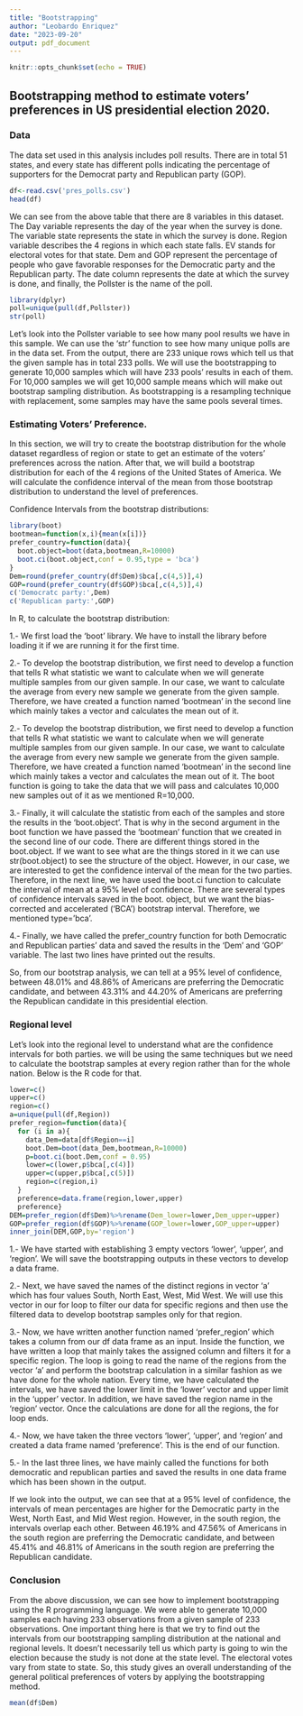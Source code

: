 ```yaml
---
title: "Bootstrapping"
author: "Leobardo Enriquez"
date: "2023-09-20"
output: pdf_document
---
```


```r
knitr::opts_chunk$set(echo = TRUE)
```

## Bootstrapping method to estimate voters’ preferences in US presidential election 2020.

### Data

The data set used in this analysis includes poll results. There are in total 51 states, and every state has different polls indicating the percentage of supporters for the Democrat party and Republican party (GOP).

```r
df<-read.csv('pres_polls.csv')
head(df)
```
We can see from the above table that there are 8 variables in this dataset. The Day variable represents the day of the year when the survey is done. The variable state represents the state in which the survey is done. Region variable describes the 4 regions in which each state falls. EV stands for electoral votes for that state. Dem and GOP represent the percentage of people who gave favorable responses for the Democratic party and the Republican party. The date column represents the date at which the survey is done, and finally, the Pollster is the name of the poll.

```r
library(dplyr)
poll=unique(pull(df,Pollster))
str(poll)
```

Let's look into the Pollster variable to see how many pool results we have in this sample. We can use the ‘str’ function to see how many unique polls are in the data set. From the output, there are 233 unique rows which tell us that the given sample has in total 233 polls. We will use the bootstrapping to generate 10,000 samples which will have 233 pools’ results in each of them. For 10,000 samples we will get 10,000 sample means which will make out bootstrap sampling distribution. As bootstrapping is a resampling technique with replacement, some samples may have the same pools several times.

### Estimating Voters’ Preference.


In this section, we will try to create the bootstrap distribution for the whole dataset regardless of region or state to get an estimate of the voters’ preferences across the nation. After that, we will build a bootstrap distribution for each of the 4 regions of the United States of America. We will calculate the confidence interval of the mean from those bootstrap distribution to understand the level of preferences.


Confidence Intervals from the bootstrap distributions: 

```r
library(boot)
bootmean=function(x,i){mean(x[i])}
prefer_country=function(data){
  boot.object=boot(data,bootmean,R=10000)
  boot.ci(boot.object,conf = 0.95,type = 'bca')
}
Dem=round(prefer_country(df$Dem)$bca[,c(4,5)],4)
GOP=round(prefer_country(df$GOP)$bca[,c(4,5)],4)
c('Democratc party:',Dem)
c('Republican party:',GOP)
```

In R, to calculate the bootstrap distribution: 

1.- We first load the ‘boot’ library. We have to install the library before loading it if we are running it for the first time. 

2.- To develop the bootstrap distribution, we first need to develop a function that tells R what statistic we want to calculate when we will generate multiple samples from our given sample. In our case, we want to calculate the average from every new sample we generate from the given sample. Therefore, we have created a function named ‘bootmean’ in the second line which mainly takes a vector and calculates the mean out of it.

2.- To develop the bootstrap distribution, we first need to develop a function that tells R what statistic we want to calculate when we will generate multiple samples from our given sample. In our case, we want to calculate the average from every new sample we generate from the given sample. Therefore, we have created a function named ‘bootmean’ in the second line which mainly takes a vector and calculates the mean out of it. The boot function is going to take the data that we will pass and calculates 10,000 new samples out of it as we mentioned R=10,000.

3.- Finally, it will calculate the statistic from each of the samples and store the results in the ‘boot.object’. That is why in the second argument in the boot function we have passed the ‘bootmean’ function that we created in the second line of our code. There are different things stored in the boot.object. If we want to see what are the things stored in it we can use str(boot.object) to see the structure of the object. However, in our case, we are interested to get the confidence interval of the mean for the two parties. Therefore, in the next line, we have used the boot.ci function to calculate the interval of mean at a 95% level of confidence. There are several types of confidence intervals saved in the boot. object, but we want the bias-corrected and accelerated (‘BCA’) bootstrap interval. Therefore, we mentioned type=’bca’.

4.- Finally, we have called the prefer_country function for both Democratic and Republican parties’ data and saved the results in the ‘Dem’ and ‘GOP’ variable. The last two lines have printed out the results. 

So, from our bootstrap analysis, we can tell at a 95% level of confidence, between 48.01% and 48.86% of Americans are preferring the Democratic candidate, and between 43.31% and 44.20% of Americans are preferring the Republican candidate in this presidential election.


### Regional level

Let's look into the regional level to understand what are the confidence intervals for both parties. we will be using the same techniques but we need to calculate the bootstrap samples at every region rather than for the whole nation. Below is the R code for that.

```r
lower=c()
upper=c()
region=c()
a=unique(pull(df,Region))
prefer_region=function(data){
  for (i in a){
    data_Dem=data[df$Region==i]
    boot.Dem=boot(data_Dem,bootmean,R=10000)
    p=boot.ci(boot.Dem,conf = 0.95)
    lower=c(lower,p$bca[,c(4)])
    upper=c(upper,p$bca[,c(5)])
    region=c(region,i)
  }
  preference=data.frame(region,lower,upper)
  preference}
DEM=prefer_region(df$Dem)%>%rename(Dem_lower=lower,Dem_upper=upper)
GOP=prefer_region(df$GOP)%>%rename(GOP_lower=lower,GOP_upper=upper)
inner_join(DEM,GOP,by='region')
```



1.- We have started with establishing 3 empty vectors ‘lower’, ‘upper’, and ‘region’. We will save the bootstrapping outputs in these vectors to develop a data frame. 

2.- Next, we have saved the names of the distinct regions in vector ‘a’ which has four values South, North East, West, Mid West. We will use this vector in our for loop to filter our data for specific regions and then use the filtered data to develop bootstrap samples only for that region. 

3.- Now, we have written another function named ‘prefer_region’ which takes a column from our df data frame as an input. Inside the function, we have written a loop that mainly takes the assigned column and filters it for a specific region. The loop is going to read the name of the regions from the vector ‘a’ and perform the bootstrap calculation in a similar fashion as we have done for the whole nation. Every time, we have calculated the intervals, we have saved the lower limit in the ‘lower’ vector and upper limit in the ‘upper’ vector. In addition, we have saved the region name in the ‘region’ vector. Once the calculations are done for all the regions, the for loop ends. 

4.- Now, we have taken the three vectors ‘lower’, ‘upper’, and ‘region’ and created a data frame named ‘preference’. This is the end of our function. 

5.- In the last three lines, we have mainly called the functions for both democratic and republican parties and saved the results in one data frame which has been shown in the output.

If we look into the output, we can see that at a 95% level of confidence, the intervals of mean percentages are higher for the Democratic party in the West, North East, and Mid West region. However, in the south region, the intervals overlap each other. Between 46.19% and 47.56% of Americans in the south region are preferring the Democratic candidate, and between 45.41% and 46.81% of Americans in the south region are preferring the Republican candidate.

### Conclusion


From the above discussion, we can see how to implement bootstrapping using the R programming language. We were able to generate 10,000 samples each having 233 observations from a given sample of 233 observations. One important thing here is that we try to find out the intervals from our bootstrapping sampling distribution at the national and regional levels. It doesn’t necessarily tell us which party is going to win the election because the study is not done at the state level. The electoral votes vary from state to state. So, this study gives an overall understanding of the general political preferences of voters by applying the bootstrapping method.




```r
mean(df$Dem)
```






